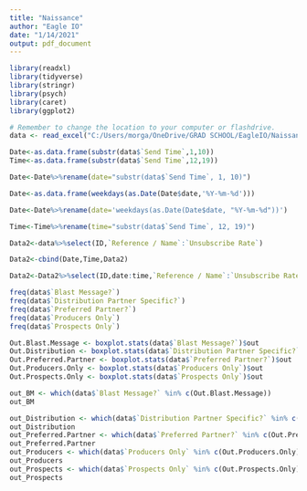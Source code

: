 ---
title: "Naissance"
author: "Eagle IO"
date: "1/14/2021"
output: pdf_document
---

```{r,echo=FALSE,include=FALSE}
library(readxl)
library(tidyverse)
library(stringr)
library(psych)
library(caret)
library(ggplot2)

# Remember to change the location to your computer or flashdrive. 
data <- read_excel("C:/Users/morga/OneDrive/GRAD SCHOOL/EagleIO/Naissance project/Naissance e-Mail Metrics Pilot - Data Template.xlsx")
```

```{r, include=FALSE}
Date<-as.data.frame(substr(data$`Send Time`,1,10))
Time<-as.data.frame(substr(data$`Send Time`,12,19))

Date<-Date%>%rename(date="substr(data$`Send Time`, 1, 10)")

Date<-as.data.frame(weekdays(as.Date(Date$date,'%Y-%m-%d')))

Date<-Date%>%rename(date='weekdays(as.Date(Date$date, "%Y-%m-%d"))')

Time<-Time%>%rename(time="substr(data$`Send Time`, 12, 19)")

Data2<-data%>%select(ID,`Reference / Name`:`Unsubscribe Rate`)

Data2<-cbind(Date,Time,Data2)

Data2<-Data2%>%select(ID,date:time,`Reference / Name`:`Unsubscribe Rate`)

```



```{r,echo=FALSE}
freq(data$`Blast Message?`)
freq(data$`Distribution Partner Specific?`)
freq(data$`Preferred Partner?`)
freq(data$`Producers Only`)
freq(data$`Prospects Only`)
```

```{r}
Out.Blast.Message <- boxplot.stats(data$`Blast Message?`)$out
Out.Distribution <- boxplot.stats(data$`Distribution Partner Specific?`)$out
Out.Preferred.Partner <- boxplot.stats(data$`Preferred Partner?`)$out
Out.Producers.Only <- boxplot.stats(data$`Producers Only`)$out
Out.Prospects.Only <- boxplot.stats(data$`Prospects Only`)$out

out_BM <- which(data$`Blast Message?` %in% c(Out.Blast.Message))
out_BM

out_Distribution <- which(data$`Distribution Partner Specific?` %in% c(Out.Distribution))
out_Distribution
out_Preferred.Partner <- which(data$`Preferred Partner?` %in% c(Out.Preferred.Partner))
out_Preferred.Partner
out_Producers <- which(data$`Producers Only` %in% c(Out.Producers.Only))
out_Producers
out_Prospects <- which(data$`Prospects Only` %in% c(Out.Prospects.Only))
out_Prospects
```

